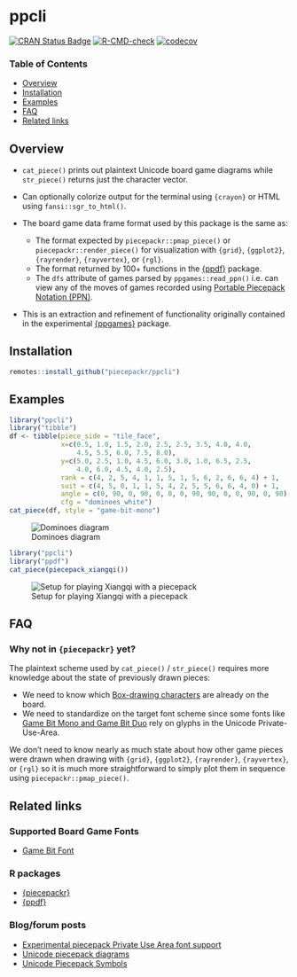 # ppcli

[![CRAN Status Badge](https://www.r-pkg.org/badges/version/ppcli)](https://cran.r-project.org/package=ppcli)
[![R-CMD-check](https://github.com/piecepackr/ppcli/workflows/R-CMD-check/badge.svg)](https://github.com/piecepackr/ppcli/actions)
[![codecov](https://codecov.io/github/piecepackr/ppcli/branch/main/graph/badge.svg)](https://app.codecov.io/github/piecepackr/ppcli)

### Table of Contents

* [Overview](#overview)
* [Installation](#installation)
* [Examples](#examples)
* [FAQ](#faq)
* [Related links](#links)

## <a name="overview">Overview</a>

* `cat_piece()` prints out plaintext Unicode board game diagrams while `str_piece()` returns just the character vector.
* Can optionally colorize output for the terminal using `{crayon}` or HTML using `fansi::sgr_to_html()`.
* The board game data frame format used by this package is the same as:

  + The format expected by `piecepackr::pmap_piece()` or `piecepackr::render_piece()` for visualization
    with `{grid}`, `{ggplot2}`, `{rayrender}`, `{rayvertex}`, or `{rgl}`.
  + The format returned by 100+ functions in the [{ppdf}](https://www.github.com/piecepackr/ppdf) package.
  + The `dfs` attribute of games parsed by `ppgames::read_ppn()` i.e. can view any of the moves of games recorded using [Portable Piecepack Notation (PPN)](https://trevorldavis.com/piecepackr/portable-piecepack-notation.html).

* This is an extraction and refinement of functionality originally contained in the experimental [{ppgames}](https://www.github.com/piecepackr/ppgames) package.

## <a name="installation">Installation</a>

```r
remotes::install_github("piecepackr/ppcli")
```

## <a name="examples">Examples</a>

``` .r
library("ppcli")
library("tibble")
df <- tibble(piece_side = "tile_face",
             x=c(0.5, 1.0, 1.5, 2.0, 2.5, 2.5, 3.5, 4.0, 4.0,
                 4.5, 5.5, 6.0, 7.5, 8.0),
             y=c(5.0, 2.5, 1.0, 4.5, 6.0, 3.0, 1.0, 6.5, 2.5,
                 4.0, 6.0, 4.5, 4.0, 2.5),
             rank = c(4, 2, 5, 4, 1, 1, 5, 1, 5, 6, 2, 6, 6, 4) + 1,
             suit = c(4, 5, 0, 1, 1, 5, 4, 2, 5, 5, 6, 6, 4, 0) + 1,
             angle = c(0, 90, 0, 90, 0, 0, 0, 90, 90, 0, 0, 90, 0, 90),
             cfg = "dominoes_white")
cat_piece(df, style = "game-bit-mono")
```

![Dominoes diagram](https://github.com/trevorld/game-bit-font/blob/main/png/dominoes_mono.png?raw=true)


``` .r
library("ppcli")
library("ppdf")
cat_piece(piecepack_xiangqi())
```

![Setup for playing Xiangqi with a piecepack](https://trevorldavis.com/share/piecepack/unicode_xiangqi.png){.align-center}

## <a name="faq">FAQ</a>

### Why not in `{piecepackr}` yet?

The plaintext scheme used by `cat_piece()` / `str_piece()` requires more knowledge about the state of previously drawn pieces:

  + We need to know which [Box-drawing characters](https://en.wikipedia.org/wiki/Box-drawing_character) are already on the board.
  + We need to standardize on the target font scheme since some fonts like [Game Bit Mono and Game Bit Duo](https://github.com/trevorld/game-bit-font) rely on glyphs in the Unicode Private-Use-Area.

We don't need to know nearly as much state about how other game pieces were drawn when drawing with `{grid}`, `{ggplot2}`, `{rayrender}`, `{rayvertex}`, or `{rgl}` so it is much more straightforward to simply plot them in sequence using `piecepackr::pmap_piece()`.

## <a name="links">Related links</a>

### Supported Board Game Fonts

* [Game Bit Font](https://github.com/trevorld/game-bit-font)

### R packages

* [{piecepackr}](https://github.com/piecepackr/piecepackr)
* [{ppdf}](https://github.com/piecepackr/ppdf)

### Blog/forum posts

* [Experimental piecepack Private Use Area font support](https://boardgamegeek.com/thread/2744191/experimental-piecepack-private-use-area-font-suppo)
* [Unicode piecepack diagrams](https://trevorldavis.com/piecepackr/unicode-piecepack-diagrams.html)
* [Unicode Piecepack Symbols](https://trevorldavis.com/piecepackr/unicode-piecepack-symbols.html)
